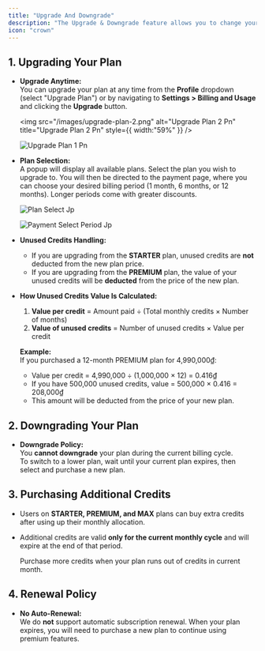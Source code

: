 ```yaml
---
title: "Upgrade And Downgrade"
description: "The Upgrade & Downgrade feature allows you to change your subscription plan to better suit your needs at any time."
icon: "crown"
---
```


## 1. Upgrading Your Plan

- **Upgrade Anytime:**\
  You can upgrade your plan at any time from the **Profile** dropdown (select "Upgrade Plan") or by navigating to **Settings \> Billing and Usage** and clicking the **Upgrade** button.

  <img
    src="/images/upgrade-plan-2.png"
    alt="Upgrade Plan 2 Pn"
    title="Upgrade Plan 2 Pn"
    style={{ width:"59%" }}
  />

  ![Upgrade Plan 1 Pn](/images/upgrade-plan-1.png)
- **Plan Selection:**\
  A popup will display all available plans. Select the plan you wish to upgrade to. You will then be directed to the payment page, where you can choose your desired billing period (1 month, 6 months, or 12 months). Longer periods come with greater discounts.

  ![Plan Select Jp](/images/plan-select.jpg)

  ![Payment Select Period Jp](/images/payment-select-period.jpg)
- **Unused Credits Handling:**
  - If you are upgrading from the **STARTER** plan, unused credits are **not** deducted from the new plan price.
  - If you are upgrading from the **PREMIUM** plan, the value of your unused credits will be **deducted** from the price of the new plan.
- **How Unused Credits Value Is Calculated:**
  1. **Value per credit** = Amount paid ÷ (Total monthly credits × Number of months)
  2. **Value of unused credits** = Number of unused credits × Value per credit

  **Example:**\
  If you purchased a 12-month PREMIUM plan for 4,990,000₫:
  - Value per credit = 4,990,000 ÷ (1,000,000 × 12) = 0.416₫
  - If you have 500,000 unused credits, value = 500,000 × 0.416 = 208,000₫
  - This amount will be deducted from the price of your new plan.

## 2. Downgrading Your Plan

- **Downgrade Policy:**\
  You **cannot downgrade** your plan during the current billing cycle.\
  To switch to a lower plan, wait until your current plan expires, then select and purchase a new plan.

## 3. Purchasing Additional Credits

- Users on **STARTER, PREMIUM, and MAX** plans can buy extra credits after using up their monthly allocation.
- Additional credits are valid **only for the current monthly cycle** and will expire at the end of that period.

  <Card title="Purchasing additional credits" icon="square-plus" href="/plan-and-credits/buying-more-credits">
    Purchase more credits when your plan runs out of credits in current month.
  </Card>

## 4. Renewal Policy

- **No Auto-Renewal:**\
  We do **not** support automatic subscription renewal. When your plan expires, you will need to purchase a new plan to continue using premium features.